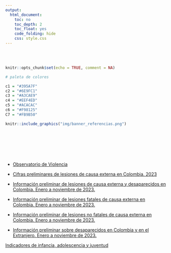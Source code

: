 ```yaml
---
output:
  html_document:
    toc: no
    toc_depth: 2
    toc_float: yes
    code_folding: hide
    css: style.css
---
```


<br/><br/>

```r
knitr::opts_chunk$set(echo = TRUE, comment = NA)

# paleta de colores

c1 = "#395A7F"
c2 = "#6E9FC1"
c3 = "#A3CAE9"
c4 = "#EEF4ED"
c5 = "#ACACAC"
c6 = "#F98125"
C7 = "#FB9B50"
```




```r
knitr::include_graphics("img/banner_referencias.png")
```

<br/><br/>


<br/><br/>

* [Observatorio de Violencia](https://www.medicinalegal.gov.co/observatorio)

* [Cifras preliminares de lesiones de causa externa en Colombia. 2023](https://www.medicinalegal.gov.co/cifras-de-lesiones-de-causa-externa)

* [Información preliminar de lesiones de causa externa y desaparecidos en Colombia. Enero a noviembre de 2023.](https://medicinalegalgovco-my.sharepoint.com/:x:/g/personal/diana_moya_medicinalegal_gov_co/EWK6yChosyZEv3pQeghBIc0BUXRjjmQhj4muYRlpU3Tdpw?e=9mGsyz&download=1)

* [Información preliminar de lesiones fatales de causa externa en Colombia. Enero a noviembre de 2023.](https://medicinalegalgovco-my.sharepoint.com/:x:/g/personal/diana_moya_medicinalegal_gov_co/EbWMJgoGznBImnCSsasS8EgBuk7BsSQKy-wUmkweas6aQw?e=9mGsyz&download=1)

* [Información preliminar de lesiones no fatales de causa externa en Colombia. Enero a noviembre de 2023.](https://medicinalegalgovco-my.sharepoint.com/:x:/g/personal/diana_moya_medicinalegal_gov_co/EdSNy4uObttHnUBo1B8kItUBbxFUa2pcEfPqY_3zCT5-Mw?e=9mGsyz&download=1)

* [Información preliminar sobre desaparecidos en Colombia y en el Extranjero. Enero a noviembre de 2023.](https://medicinalegalgovco-my.sharepoint.com/:x:/g/personal/diana_moya_medicinalegal_gov_co/EUWOCJ4y03hMqCNPW2csEoIBlAp6JHoP7AqPkI3U0YcmIA?e=9mGsyz&download=1)


[Indicadores de infancia, adolescencia y juventud](https://www.medicinalegal.gov.co/indicadores-procuraduria)



